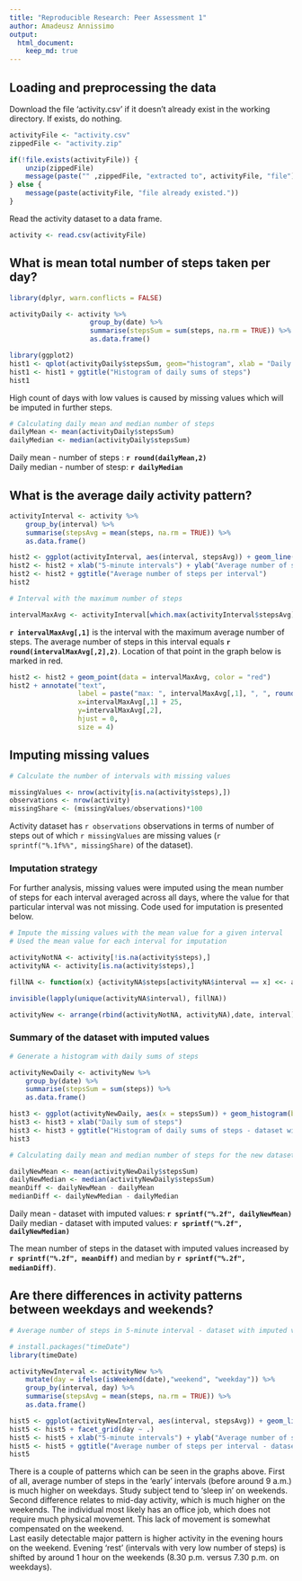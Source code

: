 ```yaml
---
title: "Reproducible Research: Peer Assessment 1"
author: Amadeusz Annissimo
output: 
  html_document:
    keep_md: true
---
```



## Loading and preprocessing the data


Download the file 'activity.csv' if it doesn't already exist in the working directory. If exists, do nothing.
```r
activityFile <- "activity.csv"
zippedFile <- "activity.zip"

if(!file.exists(activityFile)) {
    unzip(zippedFile)
    message(paste("" ,zippedFile, "extracted to", activityFile, "file"))
} else {
    message(paste(activityFile, "file already existed."))   
}

```
Read the activity dataset to a data frame.
```r
activity <- read.csv(activityFile)
```

## What is mean total number of steps taken per day?

```r
library(dplyr, warn.conflicts = FALSE)

activityDaily <- activity %>%
                    group_by(date) %>% 
                    summarise(stepsSum = sum(steps, na.rm = TRUE)) %>% 
                    as.data.frame()

library(ggplot2)
hist1 <- qplot(activityDaily$stepsSum, geom="histogram", xlab = "Daily sum of steps", binwidth=diff(range(activityDaily$stepsSum))/30) 
hist1 <- hist1 + ggtitle("Histogram of daily sums of steps")
hist1
```

High count of days with low values is caused by missing values which will be imputed in further steps.

```r

# Calculating daily mean and median number of steps
dailyMean <- mean(activityDaily$stepsSum)
dailyMedian <- median(activityDaily$stepsSum)
```

Daily mean - number of steps : **`r round(dailyMean,2)`**  
Daily median - number of stesp: **`r dailyMedian`**

## What is the average daily activity pattern?

```r

activityInterval <- activity %>%
    group_by(interval) %>% 
    summarise(stepsAvg = mean(steps, na.rm = TRUE)) %>% 
    as.data.frame()

hist2 <- ggplot(activityInterval, aes(interval, stepsAvg)) + geom_line() 
hist2 <- hist2 + xlab("5-minute intervals") + ylab("Average number of steps")
hist2 <- hist2 + ggtitle("Average number of steps per interval")
hist2

# Interval with the maximum number of steps

intervalMaxAvg <- activityInterval[which.max(activityInterval$stepsAvg),]

```
**`r intervalMaxAvg[,1]`** is the interval with the maximum average number of steps. The average number of steps in this interval equals **`r round(intervalMaxAvg[,2],2)`**. Location of that point in the graph below is marked in red.
```r

hist2 <- hist2 + geom_point(data = intervalMaxAvg, color = "red")
hist2 + annotate("text",
                 label = paste("max: ", intervalMaxAvg[,1], ", ", round(intervalMaxAvg[,2], digits = 2), sep = ""),
                 x=intervalMaxAvg[,1] + 25,
                 y=intervalMaxAvg[,2],
                 hjust = 0,
                 size = 4)
```

## Imputing missing values

```r

# Calculate the number of intervals with missing values

missingValues <- nrow(activity[is.na(activity$steps),])
observations <- nrow(activity)
missingShare <- (missingValues/observations)*100
```
Activity dataset has `r observations` observations in terms of number of steps out of which `r missingValues` are missing values (`r sprintf("%.1f%%", missingShare)` of the dataset).

### Imputation strategy

For further analysis, missing values were imputed using the mean number of steps for each interval averaged across all days, where the value for that particular interval was not missing. Code used for imputation is presented below.
```r

# Impute the missing values with the mean value for a given interval
# Used the mean value for each interval for imputation

activityNotNA <- activity[!is.na(activity$steps),]
activityNA <- activity[is.na(activity$steps),]

fillNA <- function(x) {activityNA$steps[activityNA$interval == x] <<- activityInterval$stepsAvg[activityInterval$interval == x]}

invisible(lapply(unique(activityNA$interval), fillNA))

activityNew <- arrange(rbind(activityNotNA, activityNA),date, interval)

```
### Summary of the dataset with imputed values
```r

# Generate a histogram with daily sums of steps

activityNewDaily <- activityNew %>%
    group_by(date) %>% 
    summarise(stepsSum = sum(steps)) %>% 
    as.data.frame()

hist3 <- ggplot(activityNewDaily, aes(x = stepsSum)) + geom_histogram(binwidth=diff(range(activityNewDaily$stepsSum))/30)
hist3 <- hist3 + xlab("Daily sum of steps") 
hist3 <- hist3 + ggtitle("Histogram of daily sums of steps - dataset with imputed values")
hist3

# Calculating daily mean and median number of steps for the new dataset

dailyNewMean <- mean(activityNewDaily$stepsSum)
dailyNewMedian <- median(activityNewDaily$stepsSum)
meanDiff <- dailyNewMean - dailyMean
medianDiff <- dailyNewMedian - dailyMedian
```

Daily mean - dataset with imputed values: **`r sprintf("%.2f", dailyNewMean)`**  
Daily median - dataset with imputed values: **`r sprintf("%.2f", dailyNewMedian)`**

The mean number of steps in the dataset with imputed values increased by **`r sprintf("%.2f", meanDiff)`** and median by **`r sprintf("%.2f", medianDiff)`**.

## Are there differences in activity patterns between weekdays and weekends?

```r

# Average number of steps in 5-minute interval - dataset with imputed values

# install.packages("timeDate")
library(timeDate)

activityNewInterval <- activityNew %>%
    mutate(day = ifelse(isWeekend(date),"weekend", "weekday")) %>%
    group_by(interval, day) %>% 
    summarise(stepsAvg = mean(steps, na.rm = TRUE)) %>% 
    as.data.frame()

hist5 <- ggplot(activityNewInterval, aes(interval, stepsAvg)) + geom_line()
hist5 <- hist5 + facet_grid(day ~ .)
hist5 <- hist5 + xlab("5-minute intervals") + ylab("Average number of steps")
hist5 <- hist5 + ggtitle("Average number of steps per interval - dataset with imputed values")
hist5

```

There is a couple of patterns which can be seen in the graphs above. First of all, average number of steps in the 'early' intervals (before around 9 a.m.) is much higher on weekdays. Study subject tend to 'sleep in' on weekends.  
Second difference relates to mid-day activity, which is much higher on the weekends. The individual most likely has an office job, which does not require much physical movement. This lack of movement is somewhat compensated on the weekend.  
Last easily detectable major pattern is higher activity in the evening hours on the weekend. Evening 'rest' (intervals with very low number of steps) is shifted by around 1 hour on the weekends (8.30 p.m. versus 7.30 p.m. on weekdays).
